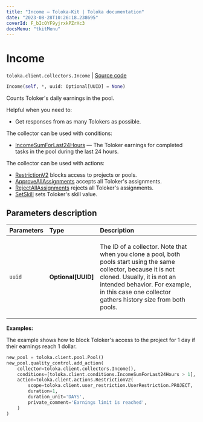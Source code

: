 ```yaml
---
title: "Income — Toloka-Kit | Toloka documentation"
date: "2023-08-28T10:26:18.238695"
coverId: F_bIcOYF9yjrxkPZrXc3
docsMenu: "tkitMenu"
---
```


# Income

`toloka.client.collectors.Income` | [Source code](https://github.com/Toloka/toloka-kit/blob/v1.2.1/src/client/collectors.py#L363)

```python
Income(self, *, uuid: Optional[UUID] = None)
```

Counts Toloker's daily earnings in the pool.

Helpful when you need to:
- Get responses from as many Tolokers as possible.

The collector can be used with conditions:
* [IncomeSumForLast24Hours](/docs/toloka-kit/reference/toloka.client.conditions.IncomeSumForLast24Hours) — The Toloker earnings for completed tasks in the pool during the last 24 hours.

The collector can be used with actions:
* [RestrictionV2](/docs/toloka-kit/reference/toloka.client.actions.RestrictionV2) blocks access to projects or pools.
* [ApproveAllAssignments](/docs/toloka-kit/reference/toloka.client.actions.ApproveAllAssignments) accepts all Toloker's assignments.
* [RejectAllAssignments](/docs/toloka-kit/reference/toloka.client.actions.RejectAllAssignments) rejects all Toloker's assignments.
* [SetSkill](/docs/toloka-kit/reference/toloka.client.actions.SetSkill) sets Toloker's skill value.

## Parameters description

| Parameters | Type | Description |
| :----------| :----| :-----------|
`uuid`|**Optional\[UUID\]**|<p>The ID of a collector. Note that when you clone a pool, both pools start using the same collector, because it is not cloned. Usually, it is not an intended behavior. For example, in this case one collector gathers history size from both pools.</p>

**Examples:**

The example shows how to block Toloker's access to the project for 1 day if their earnings reach 1 dollar.

```python
new_pool = toloka.client.pool.Pool()
new_pool.quality_control.add_action(
    collector=toloka.client.collectors.Income(),
    conditions=[toloka.client.conditions.IncomeSumForLast24Hours > 1],
    action=toloka.client.actions.RestrictionV2(
        scope=toloka.client.user_restriction.UserRestriction.PROJECT,
        duration=1,
        duration_unit='DAYS',
        private_comment='Earnings limit is reached',
    )
)
```